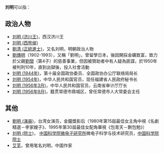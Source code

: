 '''刘明'''可以指：
== 政治人物 ==
* [[刘明_(济川王)|刘明 (济川王)]]，西汉济川王
* [[刘明_(西熊侯)|刘明 (西熊侯)]]
* [[劉清_(正統進士)|劉清 (正統進士)]]，又名刘明，明朝政治人物
* [[劉傳明|劉傳明]]（1902-1993），又稱「劉明」，曾留學日本，後因開採金礦致富，致力於父親[[劉闊|劉闊]]（第4子）的慈善事業，但因被贊助者中有人疑為匪諜，於1950年被判刑10年，直到出獄後，投入社會活動
* [[刘明_(1944年)|刘明 (1944年)]]，第十届全国政协委员、全国政协办公厅联络局局长
* [[刘明_(1954年)|刘明 (1954年)]]，中华人民共和国官员，现任福建省人民政府秘书长
* [[刘明_(1956年3月)|刘明 (1956年3月)]]，中华人民共和国官员，云南省审计厅厅长
* [[刘明_(1956年9月)|刘明 (1956年9月)]]，籍贯常德市鼎城区，曾任常德市人大常委会主任

== 其他 ==
* [[劉明_(演員)|劉明 (演員)]]，台湾女演员，金鐘獎影后（1980年第15屆最佳女主角中視《名劇精選－李家嫂子》、1995年第30屆最佳女配角華視《包青天－鍘包勉》）
* [[刘明_(院士)|刘明 (院士)]]， [[中国科学院微电子研究所|中国科学院微电子研究所]]微电子科学与技术研究员，[[中国科学院院士|中国科学院院士]]
* [[艾芜|艾芜]]，曾用笔名刘明，中国作家

{{disambig|M明|Cat=二字刘姓人名消歧义}}